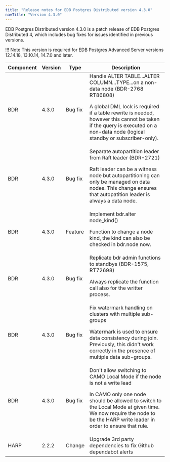 ```yaml
---
title: "Release notes for EDB Postgres Distributed version 4.3.0"
navTitle: "Version 4.3.0"
---
```


EDB Postgres Distributed version 4.3.0 is a patch release of EDB Postgres Distributed 4, which includes bug fixes for issues identified in previous versions.

!!! Note
    This version is required for EDB Postgres Advanced Server versions 12.14.18, 13.10.14, 14.7.0 and later.

| Component | Version |  Type           |                                                   Description                                                           |
| --------- | ------- | --------------- | ------------------------------------------------------------------------------------------------------------------------|
| BDR       | 4.3.0   | Bug fix         | Handle ALTER TABLE...ALTER COLUMN...TYPE...on a non-data node (BDR-2768 RT86808) <p> A global DML lock is required if a table rewrite is needed, however this cannot be taken if the query is executed on a non-data node (logical standby or subscriber-only). </p> |
| BDR       | 4.3.0   | Bug fix         | Separate autopartition leader from Raft leader (BDR-2721) <p> Raft leader can be a witness node but autopartitioning can only be managed on data nodes. This change ensures that autopatition leader is always a data node. </p> |
| BDR       | 4.3.0   | Feature         | Implement bdr.alter node_kind() <p> Function to change a node kind, the kind can also be checked in bdr.node now. </p> |
| BDR       | 4.3.0   | Bug fix         | Replicate bdr admin functions to standbys (BDR-1575, RT72698) <p> Always replicate the function call also for the writter process. </p> |
| BDR       | 4.3.0   | Bug fix         | Fix watermark handling on clusters with multiple sub-groups <p> Watermark is used to ensure data consistency during join. Previously, this didn't work correctly in the presence of multiple data sub-groups. </p> |
| BDR       | 4.3.0   | Bug fix         | Don't allow switching to CAMO Local Mode if the node is not a write lead <p> In CAMO only one node should be allowed to switch to the Local Mode at given time. We now require the node to be the HARP write leader in order to ensure that rule. </p> |
| HARP      | 2.2.2   | Change          | Upgrade 3rd party dependencies to fix Github dependabot alerts |

